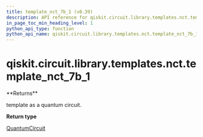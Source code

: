 ```yaml
---
title: template_nct_7b_1 (v0.39)
description: API reference for qiskit.circuit.library.templates.nct.template_nct_7b_1 in qiskit v0.39
in_page_toc_min_heading_level: 1
python_api_type: function
python_api_name: qiskit.circuit.library.templates.nct.template_nct_7b_1
---
```


<span id="qiskit-circuit-library-templates-nct-template-nct-7b-1" />

# qiskit.circuit.library.templates.nct.template\_nct\_7b\_1

<Function id="qiskit.circuit.library.templates.nct.template_nct_7b_1" isDedicatedPage={true} github="https://github.com/qiskit/qiskit/tree/stable/0.22/qiskit/circuit/library/templates/nct/template_nct_7b_1.py" signature="template_nct_7b_1()">
  **Returns**

  template as a quantum circuit.

  **Return type**

  [QuantumCircuit](qiskit.circuit.QuantumCircuit "qiskit.circuit.QuantumCircuit")
</Function>

